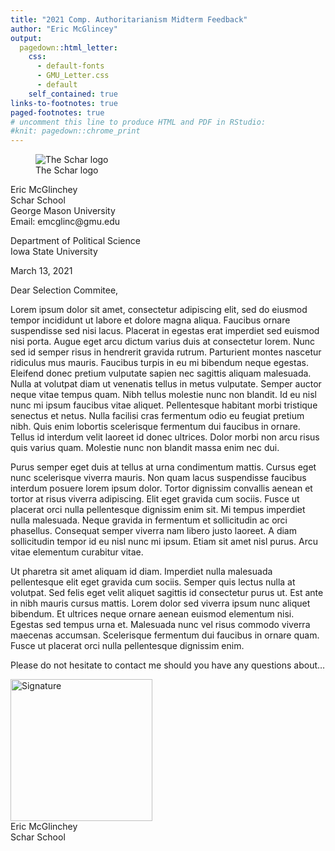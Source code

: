```yaml
---
title: "2021 Comp. Authoritarianism Midterm Feedback"
author: "Eric McGlincey"
output:
  pagedown::html_letter:
    css:
      - default-fonts
      - GMU_Letter.css
      - default
    self_contained: true
links-to-footnotes: true
paged-footnotes: true
# uncomment this line to produce HTML and PDF in RStudio:
#knit: pagedown::chrome_print
---
```


![The Schar logo](https://raw.githubusercontent.com/ericmcglinchey/templates/master/schar.png){.logo}

::: from
Eric McGlinchey   
Schar School    
George Mason University   
Email: emcglinc@gmu.edu    
:::


Department of Political Science   
Iowa State University   

::: date
March 13, 2021    
:::

Dear Selection Commitee,

Lorem ipsum dolor sit amet, consectetur adipiscing elit, sed do eiusmod tempor incididunt ut labore et dolore magna aliqua. Faucibus ornare suspendisse sed nisi lacus. Placerat in egestas erat imperdiet sed euismod nisi porta. Augue eget arcu dictum varius duis at consectetur lorem. Nunc sed id semper risus in hendrerit gravida rutrum. Parturient montes nascetur ridiculus mus mauris. Faucibus turpis in eu mi bibendum neque egestas. Eleifend donec pretium vulputate sapien nec sagittis aliquam malesuada. Nulla at volutpat diam ut venenatis tellus in metus vulputate. Semper auctor neque vitae tempus quam. Nibh tellus molestie nunc non blandit. Id eu nisl nunc mi ipsum faucibus vitae aliquet. Pellentesque habitant morbi tristique senectus et netus. Nulla facilisi cras fermentum odio eu feugiat pretium nibh. Quis enim lobortis scelerisque fermentum dui faucibus in ornare. Tellus id interdum velit laoreet id donec ultrices. Dolor morbi non arcu risus quis varius quam. Molestie nunc non blandit massa enim nec dui.

Purus semper eget duis at tellus at urna condimentum mattis. Cursus eget nunc scelerisque viverra mauris. Non quam lacus suspendisse faucibus interdum posuere lorem ipsum dolor. Tortor dignissim convallis aenean et tortor at risus viverra adipiscing. Elit eget gravida cum sociis. Fusce ut placerat orci nulla pellentesque dignissim enim sit. Mi tempus imperdiet nulla malesuada. Neque gravida in fermentum et sollicitudin ac orci phasellus. Consequat semper viverra nam libero justo laoreet. A diam sollicitudin tempor id eu nisl nunc mi ipsum. Etiam sit amet nisl purus. Arcu vitae elementum curabitur vitae.

Ut pharetra sit amet aliquam id diam. Imperdiet nulla malesuada pellentesque elit eget gravida cum sociis. Semper quis lectus nulla at volutpat. Sed felis eget velit aliquet sagittis id consectetur purus ut. Est ante in nibh mauris cursus mattis. Lorem dolor sed viverra ipsum nunc aliquet bibendum. Et ultrices neque ornare aenean euismod elementum nisi. Egestas sed tempus urna et. Malesuada nunc vel risus commodo viverra maecenas accumsan. Scelerisque fermentum dui faucibus in ornare quam. Fusce ut placerat orci nulla pellentesque dignissim enim.

Please do not hesitate to contact me should you have any questions about...

![Signature](RuSig.png){width=6cm}  
Eric McGlinchey   
Schar School    



